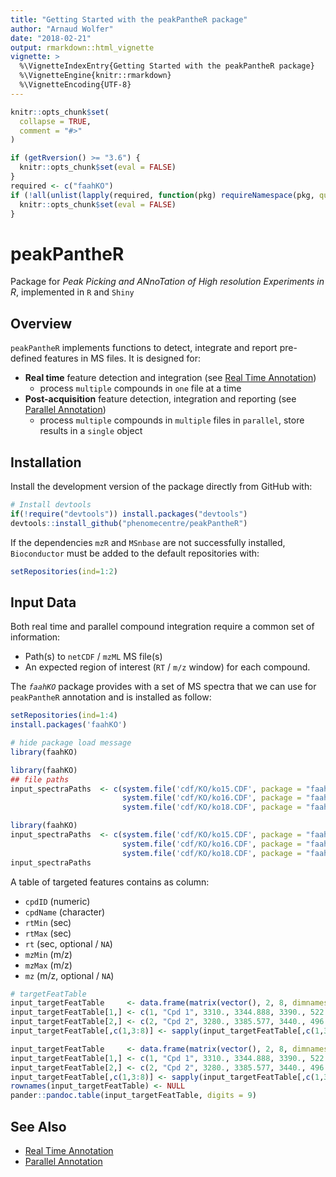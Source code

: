---
title: "Getting Started with the peakPantheR package"
author: "Arnaud Wolfer"
date: "2018-02-21"
output: rmarkdown::html_vignette
vignette: >
  %\VignetteIndexEntry{Getting Started with the peakPantheR package}
  %\VignetteEngine{knitr::rmarkdown}
  %\VignetteEncoding{UTF-8}
---

```{r, echo = FALSE}
knitr::opts_chunk$set(
  collapse = TRUE,
  comment = "#>"
)
```
```{r, echo = FALSE, include = FALSE}
if (getRversion() >= "3.6") {
  knitr::opts_chunk$set(eval = FALSE)
}
required <- c("faahKO")
if (!all(unlist(lapply(required, function(pkg) requireNamespace(pkg, quietly = TRUE))))) {
  knitr::opts_chunk$set(eval = FALSE)
}
```

# peakPantheR
Package for _Peak Picking and ANnoTation of High resolution Experiments in R_, implemented in `R` and `Shiny`


## Overview

`peakPantheR` implements functions to detect, integrate and report pre-defined features in MS files.
It is designed for:

* **Real time** feature detection and integration (see [Real Time Annotation](real-time-annotation.html))
    + process `multiple` compounds in `one` file at a time
* **Post-acquisition** feature detection, integration and reporting (see [Parallel Annotation](parallel-annotation.html))
    + process `multiple` compounds in `multiple` files in `parallel`, store results in a `single` object


## Installation

Install the development version of the package directly from GitHub with:
```{r, eval = FALSE}
# Install devtools
if(!require("devtools")) install.packages("devtools")
devtools::install_github("phenomecentre/peakPantheR")
```

If the dependencies `mzR` and `MSnbase` are not successfully installed, `Bioconductor` must be added to the default repositories with:
```{r, eval = FALSE}
setRepositories(ind=1:2)
```


## Input Data

Both real time and parallel compound integration require a common set of information:

* Path(s) to `netCDF` / `mzML` MS file(s)
* An expected region of interest (`RT` / `m/z` window) for each compound.


The _`faahKO`_ package provides with a set of MS spectra that we can use for `peakPantheR` annotation and is installed as follow:
```{r, eval = FALSE}
setRepositories(ind=1:4)
install.packages('faahKO')
```
```{r, echo = FALSE, include = FALSE}
# hide package load message
library(faahKO)
```
```{r}
library(faahKO)
## file paths
input_spectraPaths  <- c(system.file('cdf/KO/ko15.CDF', package = "faahKO"),
                         system.file('cdf/KO/ko16.CDF', package = "faahKO"),
                         system.file('cdf/KO/ko18.CDF', package = "faahKO"))
```
```{r, echo = FALSE}
library(faahKO)
input_spectraPaths  <- c(system.file('cdf/KO/ko15.CDF', package = "faahKO"),
                         system.file('cdf/KO/ko16.CDF', package = "faahKO"),
                         system.file('cdf/KO/ko18.CDF', package = "faahKO"))
input_spectraPaths
```

A table of targeted features contains as column:

* `cpdID` (numeric)
* `cpdName` (character)
* `rtMin` (sec)
* `rtMax` (sec)
* `rt` (sec, optional / `NA`)
* `mzMin` (m/z)
* `mzMax` (m/z)
* `mz` (m/z, optional / `NA`)

```{r, eval = FALSE}
# targetFeatTable
input_targetFeatTable     <- data.frame(matrix(vector(), 2, 8, dimnames=list(c(), c("cpdID", "cpdName", "rtMin", "rt", "rtMax", "mzMin", "mz", "mzMax"))), stringsAsFactors=F)
input_targetFeatTable[1,] <- c(1, "Cpd 1", 3310., 3344.888, 3390., 522.194778, 522.2, 522.205222)
input_targetFeatTable[2,] <- c(2, "Cpd 2", 3280., 3385.577, 3440., 496.195038, 496.2, 496.204962)
input_targetFeatTable[,c(1,3:8)] <- sapply(input_targetFeatTable[,c(1,3:8)], as.numeric)
```
```{r, results = "asis", echo = FALSE}
input_targetFeatTable     <- data.frame(matrix(vector(), 2, 8, dimnames=list(c(), c("cpdID", "cpdName", "rtMin", "rt", "rtMax", "mzMin", "mz", "mzMax"))), stringsAsFactors=F)
input_targetFeatTable[1,] <- c(1, "Cpd 1", 3310., 3344.888, 3390., 522.194778, 522.2, 522.205222)
input_targetFeatTable[2,] <- c(2, "Cpd 2", 3280., 3385.577, 3440., 496.195038, 496.2, 496.204962)
input_targetFeatTable[,c(1,3:8)] <- sapply(input_targetFeatTable[,c(1,3:8)], as.numeric)
rownames(input_targetFeatTable) <- NULL
pander::pandoc.table(input_targetFeatTable, digits = 9)
```


## See Also

* [Real Time Annotation](real-time-annotation.html)
* [Parallel Annotation](parallel-annotation.html)
